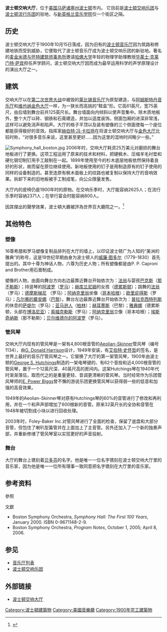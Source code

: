{{Infobox venue
| name                   = Symphony Hall
| nickname               = 
| fullname               = 
| former names           = 
| logo_image             = 
| logo_caption           = 
| image = Boston_Symphony_Hall_from_the_south.jpg
| caption =南面
| image_size             = 250px
| image_alt              = 
| pushpin_map            = 
| pushpin_mapsize        = 
| pushpin_map_caption    = 
| pushpin_label_position = 
| address                = 馬薩諸塞大道（Massachusetts Avenue）301號
| location               = 馬薩諸塞州[[波士頓|波士頓]]
| coordinates            = {{coord|42|20|34.2|N|71|5|8.5|W|type:landmark|display=inline,title}}
| type                   = 音樂廳
| broke_ground           = 
| built                  = 1900
| opened                 = <!-- {{Start date|YYYY|MM|DD|df=y}} -->
| renovated              = 
| expanded               = 
| closed                 = 
| demolished             = 
| owner                  = [[波士顿交响乐团|波士顿交响乐团]]
| operator               = 
| cost                   = 
| architect              = 
| capacity               = 
| tenants                = 
| embedded               = {{Infobox NRHP|name=Symphony Hall|embed=yes|nrhp_type=nhl|location=|area=|built=|architect=|architecture=[[文藝復興式建築|文藝復興式建築]]|designated_nrhp_type=1999年1月20日<ref name="nhlsum">{{cite web|url=http://tps.cr.nps.gov/nhl/detail.cfm?ResourceId=-191152283&ResourceType=Building|title=Symphony Hall|accessdate=2009-03-25|work=National Historic Landmark summary listing|publisher=National Park Service|archive-url=https://web.archive.org/web/20121010133826/http://tps.cr.nps.gov/nhl/detail.cfm?ResourceId=-191152283&ResourceType=Building|archive-date=2012-10-10|dead-url=yes}}</ref>|added=1999年1月20日|governing_body=私人|refnum=99000633<ref name="nris">{{NRISref|2007a}}</ref>}}
| website                = {{URL|https://www.bso.org/?brands=6426|www.bso.org}} 
| publictransit          =
}}

'''波士顿交响大厅'''，位于[[美国|美国]][[马萨诸塞州|马萨诸塞州]][[波士顿|波士顿]]市内。 它目前是[[波士顿交响乐团|波士顿交响乐团]]与[[波士顿流行乐团|波士顿流行乐团]]的驻地，与[[新英格兰音乐学院|新英格兰音乐学院]]仅一个街区之隔。

== 历史 ==
波士顿交响大厅于1900年10月15日落成，因为旧有的[[波士顿音乐厅|波士顿音乐厅]]因为筑路和修建地铁而受到威胁，它便取代了波士顿音乐厅成为波士顿交响乐团的新驻地。著名的[[麦金米德与怀特建筑师事务所|麦金米德与怀特建筑师事务所]]邀请[[哈佛大学|哈佛大学]]年轻的物理学助理教授[[华莱士·克莱门特·萨宾|华莱士·克莱门特·萨宾]]担任声学顾问，波士顿交响大厅因而成为最早运用科学的声学原理设计的演出大厅之一。

== 建筑 ==
交响大厅以在[[第二次世界大战|第二次世界大战]]中被毁的[[莱比锡音乐厅|莱比锡音乐厅]]为原型建造，与[[阿姆斯特丹音乐厅|阿姆斯特丹音乐厅]]和[[维也纳|维也纳]][[金色大厅|金色大厅]]一样，为一狭长而高挑的“鞋盒”形。它高61英尺，宽75英尺，由后墙到舞台前共125英尺长。舞台墙面向内倾斜以使声音集中。除木质地板外，整个大厅以砖、钢铁和石膏建造，并加以适度装饰。侧面包厢的进深非常浅，这样可以避免消声和陷声。大厅的格子平顶以及装有塑像的三个侧面使每一个座位都能获得极好的音效。指挥家[[赫伯特·冯·卡拉扬|赫伯特·冯·卡拉扬]]在将波士顿交响大厅与[[金色大厅|金色大厅]]比较时称，“对很多音乐来说，这里甚至更好……因为这里的混响时间略少一些。”

[[File:Symphony_hall_boston.jpg|thumb]]
2006年时，交响大厅耗资25万美元对磨损的舞台地板进行了更换。这项工程运用了原来的技术和材料，把硬枫木、压缩羊毛衬垫和硬化钢切制钉用手工敲制在一起。1899年使用至今的杉木底层地板依然保持着良好的形状，故而留在原位继续使用。新地板使用的钉子是用制造原有的钉子使用的同样的设备制造的。甚至连原有枫木面板上的纹路也被复制以保持大厅的音响效果。拆卸下来的旧地板被手工制成笔，向公众限量发售。

大厅内的皮椅仍是1900年时的原物。在交响乐季时，大厅能容纳2625人；在流行乐季时容纳2371人；在举行宴会时能容纳800人。

因其傑出的聲學效果，波士頓大廳被評為世界百大廳院之一。<ref>{{Cite book|title=''Concert Halls and Opera Houses: Music, Acoustics, and Architecture''.|last=Beranek|first=Leo|publisher=Springer|year=2003|isbn=978-0387955247|edition=2nd edition}}</ref>

== 其他特色 ==
=== 塑像 ===
16尊希腊和罗马塑像复制品排列在大厅的墙上，以印证波士顿广为人知的“美洲的雅典”的称号，这是19世纪早期由身为波士顿人的[[威廉·图多尔|威廉·图多尔]]（1779-1830）首先提出的。其中十尊为神话人物，六尊为历史人物；所有塑像都是由P. P. Caproni and Brother用石膏制成。 

塑像的人物，由面向舞台方向右边最靠近舞台开始依次为：[[法翁|法翁]]与婴孩[[巴克斯|巴克斯]]（[[那不勒斯|那不勒斯]]）；持竖琴的[[阿波罗|阿波罗]]（[[罗马|罗马]]）；[[赫库兰尼姆|赫库兰尼姆]]的女孩（[[德累斯顿|德累斯顿]]）；跳舞的[[法翁|法翁]]（罗马）；[[德摩斯梯尼|德摩斯梯尼]] （罗马）；[[阿纳克里翁|阿纳克里翁]]坐像（[[哥本哈根|哥本哈根]]）；[[欧里庇得斯|欧里庇得斯]]（罗马）；[[凡尔赛的戴安娜|凡尔赛的戴安娜]]（[[巴黎|巴黎]]）。舞台左边最靠近舞台开始依次为：[[普拉克西特列斯|普拉克西特列斯]]的休息的[[萨堤尔|萨堤尔]]（罗马）；[[亚马逊人|亚马逊人]]（[[柏林|柏林]]）；[[赫耳墨斯|赫耳墨斯]]（巴黎）；[[雅典娜|雅典娜]]（德累斯顿，头部在[[博洛尼亚|博洛尼亚]]）；[[索福克勒斯|索福克勒斯]]（罗马）；[[阿纳克里翁|阿纳克里翁]]立像（哥本哈根）；[[埃斯奇纳斯|埃斯奇纳斯]]（那不勒斯）；[[贝尔维德尔的阿波罗|贝尔维德尔的阿波罗]]（罗马）。

=== 管风琴 ===
交响大厅内现有的管风琴是一架有4,800根音管的[[Aeolian-Skinner|Aeolian-Skinner]]管风琴（编号1134），由[[G._Donald_Harrison|G. Donald Harrison]]设计，1949年安装，有[[艾伯特·史怀哲|艾伯特·史怀哲]]的签名，是世界上最好的音乐厅管风琴之一。它替换了大厅的第一架管风琴，1900年由波士顿的[[George_S._Hutchings|George S. Hutchings]]制造的一架电琴键的、有62个音拴和近4,000根音管的管风琴，置于一个12英尺深、40英尺高的房间内。这架Hutchings琴在1940年代时渐渐落伍，取而代之的是重量更轻、音调更清晰的管风琴。当时经常作为乐团管风琴师的[[E._Power_Biggs|E. Power Biggs]]曾不懈的游说乐团更换管风琴以获得弱一些的低音和加强的高音效果。

1949年的Aeolian-Skinner琴对原有Hutchings琴的60%的音管进行了修改和再利用，并在一个和声声部增加了600根新的音管。原来32英尺长的全协和音管在1948年被切割成小块以进行回收处理。

2003年时，Foley-Baker Inc.对管风琴进行了全面的检查，保留了底盘和大部分音管，但包住了喇叭型簧管并在上面加上了主音管。另外还加入了一个新的独奏声部，并重新修缮了管风琴室以实现更好的声音投射。

=== 舞台 ===
大厅的舞台上镌刻着[[贝多芬|贝多芬]]的名字。他是唯一一位名字镌刻在波士顿交响大厅里的音乐家，因为他是唯一一位所有理事一致同意把名字镌刻在大厅里的音乐家。

== 参考资料 ==
;參照
{{reflist}}

;文獻
* Boston Symphony Orchestra, ''Symphony Hall: The First 100 Years'', January 2000. ISBN 0-9671148-2-9.
* Boston Symphony Orchestra, ''Program Notes'', October 1, 2005; April 8, 2006.

== 参见 ==
* [[音乐厅列表|音乐厅列表]]
* [[波士顿交响乐团|波士顿交响乐团]]

== 外部链接 ==
* [http://www.bostonsymphonyhall.org 波士顿交响大厅]

{{Authority control}}

[[Category:波士頓建築物|Category:波士頓建築物]]
[[Category:美國音樂廳|Category:美國音樂廳]]
[[Category:1900年完工建築物|Category:1900年完工建築物]]
